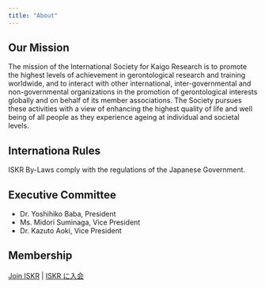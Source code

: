 ```yaml
---
title: "About"
---
```


## Our Mission

The mission of the International Society for Kaigo Research is to promote the highest levels of achievement in gerontological research and training worldwide, and to interact with other international, inter-governmental and non-governmental organizations in the promotion of gerontological interests globally and on behalf of its member associations. The Society pursues these activities with a view of enhancing the highest quality of life and well being of all people as they experience ageing at individual and societal levels.

## Internationa Rules

ISKR By-Laws comply with the regulations of the Japanese Government.

## Executive Committee

- Dr. Yoshihiko Baba, President
- Ms. Midori Suminaga, Vice President
- Dr. Kazuto Aoki, Vice President

## Membership

[Join ISKR](https://gkb.jp/s/iskr/application) | [ISKR に入会](https://gkb.jp/s/iskr/application)